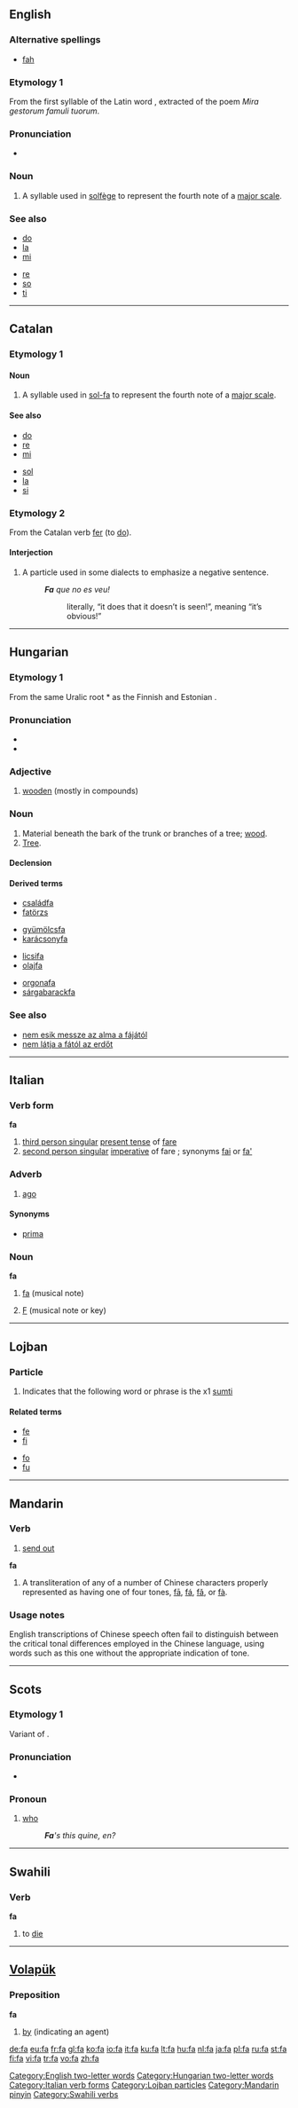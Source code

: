 {{also|Appendix:Variations of "fa"}}
==English==

===Alternative spellings===
* [[fah]]

===Etymology 1===
From the first syllable of the Latin word {{term|famuli}}, extracted of the poem ''Mira gestorum famuli tuorum''.

===Pronunciation===
* {{IPA|/fɑ/}}
*: {{rhymes|ɑː}}

===Noun===
{{en-noun}}

# {{music}} A syllable used in [[solfège]] to represent the fourth note of a [[major scale]].

===See also===
{{top}}
* [[do]]
* [[la]]
* [[mi]]
{{mid}}
* [[re]]
* [[so]]
* [[ti]]
{{bottom}}

[[Category:English two-letter words]]

----

==Catalan==

===Etymology 1===

====Noun====
{{infl|ca|noun}}

# {{music}} A syllable used in [[sol-fa]] to represent the fourth note of a [[major scale]].

====See also====
{{top}}
* [[do]]
* [[re]]
* [[mi]]
{{mid}}
* [[sol]]
* [[la]]
* [[si]]
{{bottom}}

===Etymology 2===
From the Catalan verb [[fer]] (to [[do]]).

====Interjection====
{{infl|ca|interjection}}

# {{dialectal|lang=ca}} A particle used in some dialects to emphasize a negative sentence.
#: '''''Fa''' que no es veu!''
#:: literally, “it does that it doesn’t is seen!”, meaning “it’s obvious!”

----

==Hungarian==

===Etymology 1===
From the same Uralic root *{{term||puwe}} as the Finnish and Estonian {{term|puu}}.

===Pronunciation===
* {{IPA|/ˈfɒ/|lang=hu}}
* {{audio|Hu-fa.ogg|Audio}}

===Adjective===
{{hu-adj|-}}

# [[wooden]] (mostly in compounds)

===Noun===
{{hu-noun|pl=fák}}

# Material beneath the bark of the trunk or branches of a tree; [[wood]].
# [[tree|Tree]].

====Declension====
{{hu-decl-k-back|f|á}}{{hu-pos-tok|fá}}

====Derived terms====
{{top4}}
* [[családfa]]
* [[fatörzs]]
{{mid4}}
* [[gyümölcsfa]]
* [[karácsonyfa]]
{{mid4}}
* [[licsifa]]
* [[olajfa]]
{{mid4}}
* [[orgonafa]]
* [[sárgabarackfa]]
{{bottom}}

===See also===
* [[nem esik messze az alma a fájától]]
* [[nem látja a fától az erdőt]]

[[Category:Hungarian two-letter words]]

----

==Italian==

===Verb form===
'''fa'''

# [[third person singular]] [[present tense]] of [[fare#Italian|fare]]
# [[second person singular]] [[imperative]] of fare ; synonyms [[fai]] or [[fa']]

===Adverb===
{{infl|it|adverb}}

# [[ago]]

====Synonyms====
* [[prima]]

===Noun===
{{wikipedia|Fa (nota)|lang=it}}
'''fa''' {{m|inv}}

# {{music|lang=it}} [[#English|fa]] (musical note)
# [[F]] (musical note or key)

[[Category:Italian verb forms]]

----

==Lojban==

===Particle===
{{infl|jbo|particle|cmavo}}

# Indicates that the following word or phrase is the x1 [[sumti]]

====Related terms====
{{top}}
* [[fe]]
* [[fi]]
{{mid}}
* [[fo]]
* [[fu]]
{{bottom}}

[[Category:Lojban particles]]

----

==Mandarin==

===Verb===
{{cmn-verb|p|pin=fā|pint=fa1|tra=發|sim=发}}

# [[send out]]

'''fa'''

# A transliteration of any of a number of Chinese characters properly represented as having one of four tones, [[fā]], [[fá]], [[fǎ]], or [[fà]].

===Usage notes===
English transcriptions of Chinese speech often fail to distinguish between the critical tonal differences employed in the Chinese language, using words such as this one without the appropriate indication of tone.

[[Category:Mandarin pinyin]]

----

==Scots==

===Etymology 1===
Variant of {{etyl|en|sco}} {{term|who}}.

===Pronunciation===
* {{IPA|/fa/|lang=sco}}

===Pronoun===
{{sco-pron}}

# {{Doric dialect}} [[who]]
#: '''''Fa''''s this quine, en?''

----

==Swahili==

===Verb===
'''fa'''

# to [[die]]

[[Category:Swahili verbs]]

----

==[[Volapük]]==

===Preposition===
'''fa'''

# [[by]] (indicating an agent)

[[de:fa]]
[[eu:fa]]
[[fr:fa]]
[[gl:fa]]
[[ko:fa]]
[[io:fa]]
[[it:fa]]
[[ku:fa]]
[[lt:fa]]
[[hu:fa]]
[[nl:fa]]
[[ja:fa]]
[[pl:fa]]
[[ru:fa]]
[[st:fa]]
[[fi:fa]]
[[vi:fa]]
[[tr:fa]]
[[vo:fa]]
[[zh:fa]]